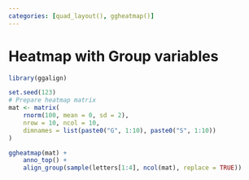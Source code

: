 ```yaml
---
categories: [quad_layout(), ggheatmap()]
---
```


# Heatmap with Group variables

```r
library(ggalign)
```

```r
set.seed(123)
# Prepare heatmap matrix
mat <- matrix(
    rnorm(100, mean = 0, sd = 2),
    nrow = 10, ncol = 10,
    dimnames = list(paste0("G", 1:10), paste0("S", 1:10))
)
```

```r
ggheatmap(mat) +
    anno_top() +
    align_group(sample(letters[1:4], ncol(mat), replace = TRUE))
```
